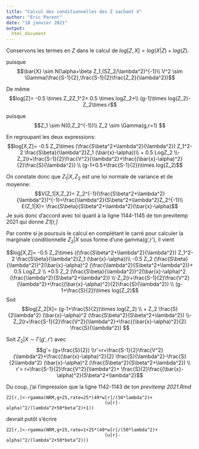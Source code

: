```yaml
---
title: "Calcul des conditionnelles des Z sachant X"
author: "Eric Parent"
date: "18 janvier 2021"
output: 
  html_document
---
```

Conservons les termes en $Z$ dans le calcul de  $log[Z,X]=log(X|Z)+log(Z)$.
\begin{eqnarray*}
log[X=(\bar{x},V^2)|Z]= -0.5 S\times \frac{Z_2}{\lambda^2}(\alpha+\beta Z_1-\bar{x})^2
+ 0.5 logZ_2 \\
-Z_2(\frac{S-1}{2}\frac{V^2}{\lambda^2})+\frac{S-1}{2}logZ_2
\end{eqnarray*}

puisque $$\bar{X} \sim  N(\alpha+\beta Z_1,(SZ_2/\lambda^2)^{-1}\\
V^2 \sim \Gamma(\frac{S-1}{2},\frac{S-1}{2}\frac{Z_2}{\lambda^2})$$

De même $$log[Z]=  -0.5 \times Z_2Z_1^2+ 0.5 \times logZ_2+\\
(g-1)\times log(Z_2)-Z_2\times r$$

puisque $$Z_1 \sim  N(0,Z_2^{-1})\\
Z_2 \sim \Gamma(g,r=1) $$

En regroupant les deux expressions:
$$log[X,Z]= -0.5 Z_2\times (\frac{S\beta^2+\lambda^2}{\lambda^2}) Z_1^2-2 \frac{S\beta}{\lambda^2}Z_1 (\bar{x}-\alpha))\\
+ 0.5 LogZ_2 \\-Z_2(r+\frac{S-1}{2}\frac{V^2}{\lambda^2}+\frac{(\bar{x}-\alpha)^2}{2}\frac{S}{\lambda^2}) \\
(g-1+0.5+\frac{S-1}{2})\times log(Z_2)$$

On constate donc que 
$Z_1|X,Z_2$ est une loi normale de variance et de moyenne:
$$V(Z_1|X,Z_2)= Z_2^{-1}(\frac{S\beta^2+\lambda^2}{\lambda^2})^{-1}=\frac{\lambda^2}{S\beta^2+\lambda^2}Z_2^{-1}\\
E(Z_1|X)= \frac{S\beta}{S\beta^2+\lambda^2}(\bar{x}-\alpha)$$
Je suis donc d'accord avec toi quant à la ligne 1144-1145 de ton previtemp 2021 qui donne *Z1[r,]*

Par contre si je poursuis le calcul en complétant le carré pour calculer la marginale conditionnelle $Z_2|X$ sous forme d'une gamma(g',r'), il vient 

$$log[X,Z]= -0.5 Z_2\times ((\frac{S\beta^2+\lambda^2}{\lambda^2}) Z_1^2-2 \frac{S\beta}{\lambda^2}Z_1 (\bar{x}-\alpha))\\
-0.5 Z_2 (\frac{S\beta}{\lambda^2})^2(\bar{x}-\alpha)^2 (\frac{\lambda^2}{S\beta^2+\lambda^2})+ 0.5 LogZ_2 \\ +0.5 Z_2 (\frac{S\beta}{\lambda^2})^2(\bar{x}-\alpha)^2 (\frac{\lambda^2}{S\beta^2+\lambda^2})
\\-Z_2(r+\frac{S-1}{2}\frac{V^2}{\lambda^2}+\frac{(\bar{x}-\alpha)^2}{2}\frac{S}{\lambda^2}) \\
(g-1+\frac{S}{2})\times log(Z_2)$$
Soit $$log[Z_2|X]= (g-1+\frac{S}{2})\times log(Z_2) \\ + Z_2 \frac{S}{2\lambda^2} (\bar{x}-\alpha)^2 (\frac{S\beta^2}{S\beta^2+\lambda^2})
\\-Z_2(r+\frac{S-1}{2}\frac{V^2}{\lambda^2}+\frac{(\bar{x}-\alpha)^2}{2}
\frac{S}{\lambda^2}) $$

Soit $Z_2|X\sim \Gamma(g',r')$ avec 
$$g'= (g+\frac{S}{2})  \\r'=r+\frac{S-1}{2}\frac{V^2}{\lambda^2}+\frac{(\bar{x}-\alpha)^2}{2}
\frac{S}{\lambda^2}-\frac{S}{2\lambda^2} (\bar{x}-\alpha)^2 (\frac{S\beta^2}{S\beta^2+\lambda^2}) \\
r'= r+\frac{S-1}{2}\frac{V^2}{\lambda^2}+
\frac{S}{2}\frac{(\bar{x}-\alpha)^2}{S\beta^2+\lambda^2}$$

Du coup, j'ai l'impression que la ligne 1142-1143 de ton *previtemp 2021.Rmd*
``` 
Z2[r,]<-rgamma(NRM,g+25,rate=25*(49*w[r]/(50*lambda^2)+
                                     (u[r]-alpha)^2/(lambda^2+50*beta^2)+1))
```
devrait putôt s'écrire
``` 
Z2[r,]<-rgamma(NRM,g+25,rate=1+25*(49*w[r]/(50*lambda^2)+
                                     (u[r]-alpha)^2/(lambda^2+50*beta^2)))
```
                  

